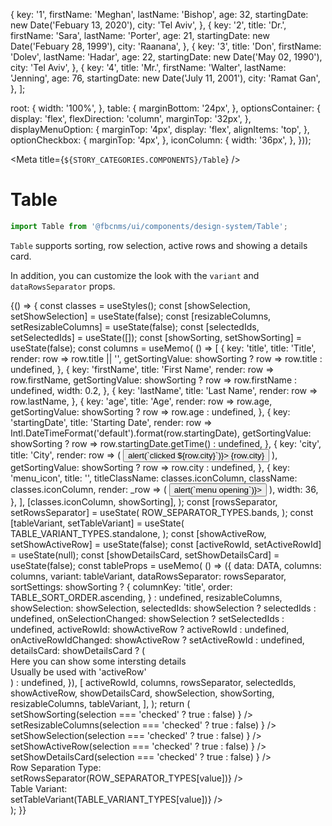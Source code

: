 
  {
    key: '1',
    firstName: 'Meghan',
    lastName: 'Bishop',
    age: 32,
    startingDate: new Date('Febuary 13, 2020'),
    city: 'Tel Aviv',
  },
  {
    key: '2',
    title: 'Dr.',
    firstName: 'Sara',
    lastName: 'Porter',
    age: 21,
    startingDate: new Date('Febuary 28, 1999'),
    city: 'Raanana',
  },
  {
    key: '3',
    title: 'Don',
    firstName: 'Dolev',
    lastName: 'Hadar',
    age: 22,
    startingDate: new Date('May 02, 1990'),
    city: 'Tel Aviv',
  },
  {
    key: '4',
    title: 'Mr.',
    firstName: 'Walter',
    lastName: 'Jenning',
    age: 76,
    startingDate: new Date('July 11, 2001'),
    city: 'Ramat Gan',
  },
];

  root: {
    width: '100%',
  },
  table: {
    marginBottom: '24px',
  },
  optionsContainer: {
    display: 'flex',
    flexDirection: 'column',
    marginTop: '32px',
  },
  displayMenuOption: {
    marginTop: '4px',
    display: 'flex',
    alignItems: 'top',
  },
  optionCheckbox: {
    marginTop: '4px',
  },
  iconColumn: {
    width: '36px',
  },
}));

<Meta title={`${STORY_CATEGORIES.COMPONENTS}/Table`} />

# Table

```js
import Table from '@fbcnms/ui/components/design-system/Table';
```

`Table` supports sorting, row selection, active rows and showing a details card.

In addition, you can customize the look with the `variant` and `dataRowsSeparator` props.

<Preview>
  <Story name="Table">
    {() => {
      const classes = useStyles();
      const [showSelection, setShowSelection] = useState(false);
      const [resizableColumns, setResizableColumns] = useState(false);
      const [selectedIds, setSelectedIds] = useState([]);
      const [showSorting, setShowSorting] = useState(false);
      const columns = useMemo(
        () => [
          {
            key: 'title',
            title: 'Title',
            render: row => row.title || '',
            getSortingValue: showSorting ? row => row.title : undefined,
          },
          {
            key: 'firstName',
            title: 'First Name',
            render: row => row.firstName,
            getSortingValue: showSorting ? row => row.firstName : undefined,
            width: 0.2,
          },
          {
            key: 'lastName',
            title: 'Last Name',
            render: row => row.lastName,
          },
          {
            key: 'age',
            title: 'Age',
            render: row => row.age,
            getSortingValue: showSorting ? row => row.age : undefined,
          },
          {
            key: 'startingDate',
            title: 'Starting Date',
            render: row =>
              Intl.DateTimeFormat('default').format(row.startingDate),
            getSortingValue: showSorting
              ? row => row.startingDate.getTime()
              : undefined,
          },
          {
            key: 'city',
            title: 'City',
            render: row => (
              <Button
                variant="text"
                onClick={() => alert(`clicked ${row.city}`)}>
                {row.city}
              </Button>
            ),
            getSortingValue: showSorting ? row => row.city : undefined,
          },
          {
            key: 'menu_icon',
            title: '',
            titleClassName: classes.iconColumn,
            className: classes.iconColumn,
            render: _row => (
              <Button variant="text" onClick={() => alert(`menu opening`)}>
                <ThreeDotsVerticalIcon color="gray" />
              </Button>
            ),
            width: 36,
          },
        ],
        [classes.iconColumn, showSorting],
      );
      const [rowsSeparator, setRowsSeparator] = useState(
        ROW_SEPARATOR_TYPES.bands,
      );
      const [tableVariant, setTableVariant] = useState(
        TABLE_VARIANT_TYPES.standalone,
      );
      const [showActiveRow, setShowActiveRow] = useState(false);
      const [activeRowId, setActiveRowId] = useState(null);
      const [showDetailsCard, setShowDetailsCard] = useState(false);
      const tableProps = useMemo(
        () => ({
          data: DATA,
          columns: columns,
          variant: tableVariant,
          dataRowsSeparator: rowsSeparator,
          sortSettings: showSorting
            ? {
                columnKey: 'title',
                order: TABLE_SORT_ORDER.ascending,
              }
            : undefined,
          resizableColumns,
          showSelection: showSelection,
          selectedIds: showSelection ? selectedIds : undefined,
          onSelectionChanged: showSelection ? setSelectedIds : undefined,
          activeRowId: showActiveRow ? activeRowId : undefined,
          onActiveRowIdChanged: showActiveRow ? setActiveRowId : undefined,
          detailsCard: showDetailsCard ? (
            <div>
              <div>
                <Text variant="h6">
                  Here you can show some intersting details
                </Text>
              </div>
              <div>
                <Text variant="subtitle2">
                  Usually be used with 'activeRow'
                </Text>
              </div>
            </div>
          ) : undefined,
        }),
        [
          activeRowId,
          columns,
          rowsSeparator,
          selectedIds,
          showActiveRow,
          showDetailsCard,
          showSelection,
          showSorting,
          resizableColumns,
          tableVariant,
        ],
      );
      return (
        <div className={classes.root}>
          <div className={classes.table}>
            <Table {...tableProps} />
          </div>
          <div className={classes.optionsContainer}>
            <Checkbox
              className={classes.optionCheckbox}
              title="With Sorting"
              checked={showSorting}
              onChange={selection =>
                setShowSorting(selection === 'checked' ? true : false)
              }
            />
            <Checkbox
              className={classes.optionCheckbox}
              title="Resizable Columns"
              checked={resizableColumns}
              onChange={selection =>
                setResizableColumns(selection === 'checked' ? true : false)
              }
            />
            <Checkbox
              className={classes.optionCheckbox}
              checked={showSelection}
              title="With Selection"
              onChange={selection =>
                setShowSelection(selection === 'checked' ? true : false)
              }
            />
            <Checkbox
              className={classes.optionCheckbox}
              checked={showActiveRow}
              title="Row can be active (clickable)"
              onChange={selection =>
                setShowActiveRow(selection === 'checked' ? true : false)
              }
            />
            <Checkbox
              className={classes.optionCheckbox}
              checked={showDetailsCard}
              title="Details Card Shown"
              onChange={selection =>
                setShowDetailsCard(selection === 'checked' ? true : false)
              }
            />
            <div className={classes.displayMenuOption}>
              <div>
                <Text>Row Separation Type: </Text>
              </div>
              <RadioGroup
                options={[
                  {
                    value: 'bands',
                    label: `'${ROW_SEPARATOR_TYPES.bands}'`,
                    details: 'Rows are banded with stripes',
                  },
                  {
                    value: 'border',
                    label: `'${ROW_SEPARATOR_TYPES.border}'`,
                    details: 'Rows have light border in between',
                  },
                  {
                    value: 'none',
                    label: `'${ROW_SEPARATOR_TYPES.none}'`,
                    details: 'Rows have no visual separation',
                  },
                ]}
                value={rowsSeparator}
                onChange={value => setRowsSeparator(ROW_SEPARATOR_TYPES[value])}
              />
            </div>
            <div className={classes.displayMenuOption}>
              <div>
                <Text>Table Variant: </Text>
              </div>
              <RadioGroup
                options={[
                  {
                    value: 'standalone',
                    label: `'${TABLE_VARIANT_TYPES.standalone}'`,
                    details: 'Table is shown elevated',
                  },
                  {
                    value: 'embedded',
                    label: `'${TABLE_VARIANT_TYPES.embedded}'`,
                    details: 'No elevation and no inner padding',
                  },
                ]}
                value={tableVariant}
                onChange={value => setTableVariant(TABLE_VARIANT_TYPES[value])}
              />
            </div>
          </div>
        </div>
      );
    }}
  </Story>
</Preview>
